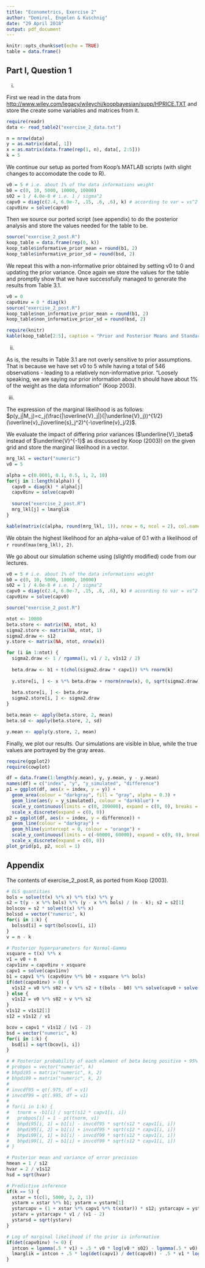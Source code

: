 ```yaml
---
title: "Econometrics, Exercise 2"
author: "Demirol, Engelen & Kuschnig"
date: "29 April 2018"
output: pdf_document
---
```


```r
knitr::opts_chunk$set(echo = TRUE)
table = data.frame()
```

## Part I, Question 1

i)

First we read in the data from <http://www.wiley.com/legacy/wileychi/koopbayesian/supp/HPRICE.TXT> and store the create some variables and matrices from it.

```r
require(readr)
data <- read_table2("exercise_2_data.txt")

n = nrow(data)
y = as.matrix(data[, 1])
x = as.matrix(data.frame(rep(1, n), data[, 2:5]))
k = 5
```

We continue our setup as ported from Koop's MATLAB scripts (with slight changes to accomodate the code to R).

```r
v0 = 5 # i.e. about 1% of the data informations weight
b0 = c(0, 10, 5000, 10000, 10000)
s02 = 1 / 4.0e-8 # i.e. 1 / sigma^2
capv0 = diag(c(2.4, 6.0e-7, .15, .6, .6), k) # according to var = vs^2 / (v-2) * V
capv0inv = solve(capv0)
```

Then we source our ported script (see appendix) to do the posterior analysis and store the values needed for the table to be.

```r
source("exercise_2_post.R")
koop_table = data.frame(rep(0, k))
koop_table$informative_prior_mean = round(b1, 2)
koop_table$informative_prior_sd = round(bsd, 2)
```

We repeat this with a non-informative prior obtained by setting v0 to 0 and updating the prior variance. Once again we store the values for the table and promptly show that we have successfully managed to generate the results from Table 3.1.

```r
v0 = 0
capv0inv = 0 * diag(k)
source("exercise_2_post.R")
koop_table$non_informative_prior_mean = round(b1, 2)
koop_table$non_informative_prior_sd = round(bsd, 2)
```
```r
require(knitr)
kable(koop_table[2:5], caption = "Prior and Posterior Means and Standard Deviations")
```

ii)

As is, the results in Table 3.1 are not overly sensitive to prior assumptions. That is because we have set v0 to 5 while having a total of 546 observations - leading to a relatively non-informative prior. "Loosely speaking, we are saying our prior information about h should have about 1% of the weight as the data information" (Koop 2003).

iii)

The expression of the marginal likelihood is as follows: $p(y_j|M_j)=c_j(\frac{|\overline{V}_j|}{|\underline{V}_j})^{1/2}(\overline{v}_j\overline{s}_j^2)^{-\overline{v}_j/2}$.

We evaluate the impact of differing prior variances ($\underline{V}_\beta$ instead of $\underline{V}^{-1}$ as discussed by Koop (2003)) on the given grid and store the marginal likelihood in a vector. 

```r
mrg_lkl = vector("numeric")
v0 = 5

alpha = c(0.0001, 0.1, 0.5, 1, 2, 10)
for(j in 1:length(alpha)) {
  capv0 = diag(k) * alpha[j]
  capv0inv = solve(capv0)
  
  source("exercise_2_post.R")
  mrg_lkl[j] = lmarglik
}
```
```r
kable(matrix(c(alpha, round(mrg_lkl, 1)), nrow = 6, ncol = 2), col.names = c("Alpha", "Likelihood"))

```

We obtain the highest likelihood for an alpha-value of 0.1 with a likelihood of `r round(max(mrg_lkl), 2)`.

We go about our simulation scheme using (slightly modified) code from our lectures.

```r
v0 = 5 # i.e. about 1% of the data informations weight
b0 = c(0, 10, 5000, 10000, 10000)
s02 = 1 / 4.0e-8 # i.e. 1 / sigma^2
capv0 = diag(c(2.4, 6.0e-7, .15, .6, .6), k) # according to var = vs^2 / (v-2) * V
capv0inv = solve(capv0)

source("exercise_2_post.R")
```
```r
ntot <- 10000
beta.store <- matrix(NA, ntot, k)
sigma2.store <- matrix(NA, ntot, 1)
sigma2.draw <- s12
y.store <- matrix(NA, ntot, nrow(x))

for (i in 1:ntot) {
  sigma2.draw <- 1 / rgamma(1, v1 / 2, v1s12 / 2)
  
  beta.draw <- b1 + t(chol(sigma2.draw * capv1)) %*% rnorm(k)
  
  y.store[i, ] <- x %*% beta.draw + rnorm(nrow(x), 0, sqrt(sigma2.draw))
  
  beta.store[i, ] <- beta.draw
  sigma2.store[i, ] <- sigma2.draw
}

beta.mean <- apply(beta.store, 2, mean)
beta.sd <- apply(beta.store, 2, sd)

y.mean <- apply(y.store, 2, mean)
```

Finally, we plot our results. Our simulations are visible in blue, while the true values are portrayed by the gray areas.

```r
require(ggplot2)
require(cowplot)

df = data.frame(1:length(y.mean), y, y.mean, y - y.mean)
names(df) = c("index", "y", "y_simulated", "difference")
p1 = ggplot(df, aes(x = index, y = y)) +
  geom_area(colour = "darkgray", fill = "gray", alpha = 0.3) +
  geom_line(aes(y = y_simulated), colour = "darkblue") +
  scale_y_continuous(limits = c(0, 200000), expand = c(0, 0), breaks = c(0, 50000, 100000, 150000, 200000), labels = c("0", "50k", "100k", "150k", "200k")) +
  scale_x_discrete(expand = c(0, 0))
p2 = ggplot(df, aes(x = index, y = difference)) +
  geom_line(colour = "darkgray") +
  geom_hline(yintercept = 0, colour = "orange") +
  scale_y_continuous(limits = c(-60000, 60000), expand = c(0, 0), breaks = seq(-60000, 60000, 20000), labels = c("-60k", "-40k", "-20k", "0", "20k", "40k", "60k")) +
  scale_x_discrete(expand = c(0, 0))
plot_grid(p1, p2, ncol = 1)
```

## Appendix

The contents of exercise_2_post.R, as ported from Koop (2003).

```r
# OLS quantities
bols = solve(t(x) %*% x) %*% t(x) %*% y
s2 = t(y - x %*% bols) %*% (y - x %*% bols) / (n - k); s2 = s2[1]
bolscov = s2 * solve(t(x) %*% x)
bolssd = vector("numeric", k)
for(i in 1:k) {
  bolssd[i] = sqrt(bolscov[i, i])
}
v = n - k

# Posterior hyperparameters for Normal-Gamma
xsquare = t(x) %*% x
v1 = v0 + n
capv1inv = capv0inv + xsquare
capv1 = solve(capv1inv)
b1 = capv1 %*% (capv0inv %*% b0 + xsquare %*% bols)
if(det(capv0inv) > 0) {
  v1s12 = v0 %*% s02 + v %*% s2 + t(bols - b0) %*% solve(capv0 + solve(xsquare)) %*% (bols - b0)
} else {
  v1s12 = v0 %*% s02 + v %*% s2
}
v1s12 = v1s12[1]
s12 = v1s12 / v1

bcov = capv1 * v1s12 / (v1 - 2)
bsd = vector("numeric", k)
for(i in 1:k) {
  bsd[i] = sqrt(bcov[i, i])
}

# # Posterior probability of each element of beta being positive + 95% & 99% HPDIs for each
# probpos = vector("numeric", k)
# bhpdi95 = matrix("numeric", k, 2)
# bhpdi99 = matrix("numeric", k, 2)
# 
# invcdf95 = qt(.975, df = v1)
# invcdf99 = qt(.995, df = v1)
# 
# for(i in 1:k) {
#   tnorm = -b1[i] / sqrt(s12 * capv1[i, i])
#   probpos[i] = 1 - pt(tnorm, v1)
#   bhpdi95[i, 1] = b1[i] - invcdf95 * sqrt(s12 * capv1[i, i])
#   bhpdi95[i, 2] = b1[i] + invcdf95 * sqrt(s12 * capv1[i, i])
#   bhpdi99[i, 1] = b1[i] - invcdf99 * sqrt(s12 * capv1[i, i])
#   bhpdi99[i, 2] = b1[i] + invcdf99 * sqrt(s12 * capv1[i, i])
# }

# Posterior mean and variance of error precision
hmean = 1 / s12
hvar = 2 / v1s12
hsd = sqrt(hvar)

# Predictive inference
if(k == 5) {
  xstar = t(c(1, 5000, 2, 2, 1))
  ystarm = xstar %*% b1; ystarm = ystarm[1]
  ystarcapv = (1 + xstar %*% capv1 %*% t(xstar)) * s12; ystarcapv = ystarcapv[1]
  ystarv = ystarcapv * v1 / (v1 - 2)
  ystarsd = sqrt(ystarv)
}

# Log of marginal likelihood if the prior is informative
if(det(capv0inv) != 0) {
  intcon = lgamma(.5 * v1) + .5 * v0 * log(v0 * s02) - lgamma(.5 * v0) - .5 * n * log(pi)
  lmarglik = intcon + .5 * log(det(capv1) / det(capv0)) - .5 * v1 * log(v1s12)
}
```


